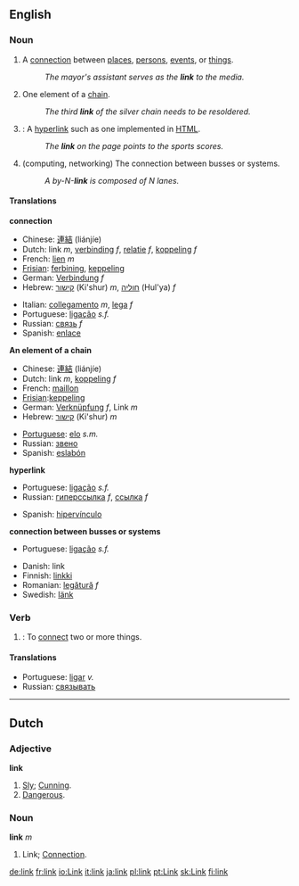 ==English==

===Noun===
{{en-noun-reg}}

# A [[connection]] between [[place]]s, [[person]]s, [[event]]s, or [[thing]]s.
#: ''The mayor's assistant serves as the '''link''' to the media.''
# One element of a [[chain]].
#: ''The third '''link''' of the silver chain needs to be resoldered.'' 
#{{cattag|Computing}}: A [[hyperlink]] such as one implemented in [[HTML]].
#: ''The '''link''' on the page points to the sports scores.''
# (computing, networking) The connection between busses or systems.
#: ''A by-N-'''link''' is composed of N lanes.''

====Translations====
'''connection'''

{{top}}
*Chinese: [[連結]] (liánjíe)
*Dutch: link ''m'', [[verbinding]] ''f'', [[relatie]] ''f'', [[koppeling]] ''f'' 
*French: [[lien]] ''m''
*[[Frisian]]: [[ferbining]], [[keppeling]]
*German: [[Verbindung]] ''f''
*Hebrew: [[קישור]] (Ki'shur) ''m'', [[חוליה]] (Hul'ya) ''f''
{{mid}}
*Italian: [[collegamento]] ''m'', [[lega]] ''f''
*Portuguese: [[ligação]] ''s.f.''
*Russian: [[связь]] ''f''
*Spanish: [[enlace]]
{{bottom}}

'''An element of a chain'''
{{top}}
*Chinese: [[連結]] (liánjíe)
*Dutch: link ''m'', [[koppeling]] ''f''
*French: [[maillon]]
*[[Frisian]]:[[keppeling]]
*German: [[Verknüpfung]] ''f'', Link ''m''
*Hebrew: [[קישור]] (Ki'shur) ''m''
{{mid}}
*[[w:Portugese language|Portuguese]]: [[elo]] ''s.m.''
*Russian: [[звено]]
*Spanish: [[eslabón]]
{{bottom}}

'''hyperlink'''
{{top}}
*Portuguese: [[ligação]] ''s.f.''
*Russian: [[гиперссылка]] ''f'', [[ссылка]] ''f''
{{mid}}
*Spanish: [[hipervínculo]]
{{bottom}}

'''connection between busses or systems'''
{{top}}
{{mid}}
*Portuguese: [[ligação]] ''s.f.''
{{bottom}}

{{checktrans}}
*Danish: link
*Finnish: [[linkki]]
*Romanian: [[legătură]] ''f''
*Swedish: [[länk]]

===Verb===
{{en-infl-reg-consonant|link||}}

# {{transitive}}: To [[connect]] two or more things.

====Translations====
*Portuguese: [[ligar]] ''v.''
*Russian: [[связывать]]

----

==Dutch==

===Adjective===
'''link'''
# [[Sly]]; [[Cunning]].
# [[Dangerous]].

===Noun===
'''link''' ''m''
# Link; [[Connection]].

[[de:link]]
[[fr:link]]
[[io:Link]]
[[it:link]]
[[ja:link]]
[[pl:link]]
[[pt:Link]]
[[sk:Link]]
[[fi:link]]